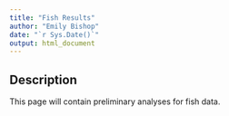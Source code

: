 ```yaml
---
title: "Fish Results"
author: "Emily Bishop"
date: "`r Sys.Date()`"
output: html_document
---
```


## Description

This page will contain preliminary analyses for fish data.